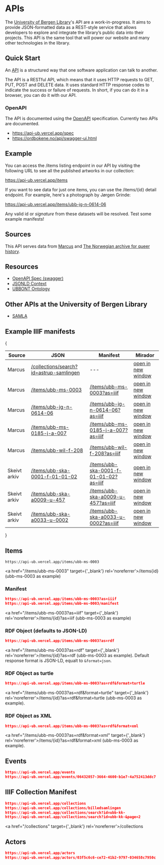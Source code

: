 # APIs

The [University of Bergen Library](https://uib.no/ub)'s API are a work-in-progress. It aims to provide JSON-formatted data as a REST-style service that allows developers to explore and integrate the library’s public data into their projects. This API is the same tool that will power our website and many other technologies in the library.

## Quick Start
An [API](https://en.wikipedia.org/wiki/API) is a structured way that one software application can talk to another.

The API is a RESTful API, which means that it uses HTTP requests to GET, PUT, POST and DELETE data. It uses standard HTTP response codes to indicate the success or failure of requests. In short, if you can do it in a browser, you can do it with our API.

### OpenAPI

The API is documented using the [OpenAPI](https://swagger.io/specification/) specification. Currently two APIs are documented.

* https://api-ub.vercel.app/spec
* https://ordbokene.no/api/swagger-ui.html

## Example

You can access the /items listing endpoint in our API by visiting the following URL to see all the published artworks in our collection:

https://api-ub.vercel.app/items

If you want to see data for just one items, you can use the /items/\{id\} detail endpoint. For example, here's a photograph by Jørgen Grinde:

https://api-ub.vercel.app/items/ubb-jg-n-0614-06

Any valid id or _signature_ from these datasets will be resolved. Test some example manifests!

## Sources 

This API serves data from <a href="https://marcus.uib.no">Marcus</a> and <a href="https://skeivtarkiv.no">The Norwegian archive for queer history</a>.

## Resources

* [OpenAPI Spec (swagger)](https://api-ub.vercel.app/spec)
* [JSONLD Context](https://api-ub.vercel.app/ns/ubbont/context.json)
* [UBBONT Ontology](https://api-ub.vercel.app/ns/ubbont/ubbont.owl)

## Other APIs at the University of Bergen Library    

* [SAMLA](https://viewer.samla.no/viewer/api/swagger/)

## Example IIIF manifests

{<table className='border-collapse border border-slate-500'>
  <thead>
    <tr>
      <th className='border border-slate-600 p-2'>Source</th>
      <th className='border border-slate-600 p-2'>JSON</th>
      <th className='border border-slate-600 p-2'>Manifest</th>
      <th className='border border-slate-600 p-2'>Mirador</th>
    </tr>
  </thead>
  <tbody>
    <tr>
      <td className='border border-slate-700 p-2'>Marcus</td>
      <td className='border border-slate-700 p-2'><a href="/collections/search?id=astrup-samlingen">/collections/search?id=astrup-samlingen</a></td>
      <td className='border border-slate-700 p-2'>---</td>
      <td className='border border-slate-700 p-2'>
        <a href={`https://projectmirador.org/embed/?manifest=${'https://api-ub.vercel.app' || ''}/collections/search?id=astrup-samlingen`} target="_blank" rel='noreferrer'>open in new window</a>
      </td>
    </tr>
    <tr>
      <td className='border border-slate-700 p-2'>Marcus</td>
      <td className='border border-slate-700 p-2'><a href="/items/ubb-ms-0003">/items/ubb-ms-0003</a></td>
      <td className='border border-slate-700 p-2'><a href="/items/ubb-ms-0003?as=iiif">/items/ubb-ms-0003?as=iiif</a></td>
      <td className='border border-slate-700 p-2'>
        <a href={`https://projectmirador.org/embed/?manifest=${'https://api-ub.vercel.app' || ''}/items/ubb-ms-0003?as=iiif`} target="_blank" rel='noreferrer'>open in new window</a>
      </td>
    </tr>
    <tr>
      <td className='border border-slate-700 p-2'>Marcus</td>
      <td className='border border-slate-700 p-2'><a href="/items/ubb-jg-n-0614-06">/items/ubb-jg-n-0614-06</a></td>
      <td className='border border-slate-700 p-2'><a href="/items/ubb-jg-n-0614-06?as=iiif">/items/ubb-jg-n-0614-06?as=iiif</a></td>
      <td className='border border-slate-700 p-2'>
        <a href={`https://projectmirador.org/embed/?manifest=${'https://api-ub.vercel.app' || ''}/items/ubb-jg-n-0614-06?as=iiif`} target="_blank" rel='noreferrer'>open in new window</a>
      </td>
    </tr>
    <tr>
      <td className='border border-slate-700 p-2'>Marcus</td>
      <td className='border border-slate-700 p-2'><a href="/items/ubb-ms-0185-j-a-007">/items/ubb-ms-0185-j-a-007</a></td>
      <td className='border border-slate-700 p-2'><a href="/items/ubb-ms-0185-j-a-007?as=iiif">/items/ubb-ms-0185-j-a-007?as=iiif</a></td>
      <td className='border border-slate-700 p-2'>
        <a href={`https://projectmirador.org/embed/?manifest=${'https://api-ub.vercel.app' || ''}/items/ubb-ms-0185-j-a-007?as=iiif`} target="_blank" rel='noreferrer'>open in new window</a>
      </td>
    </tr>
    <tr>
      <td className='border border-slate-700 p-2'>Marcus</td>
      <td className='border border-slate-700 p-2'><a href="/items/ubb-wil-f-208">/items/ubb-wil-f-208</a></td>
      <td className='border border-slate-700 p-2'><a href="/items/ubb-wil-f-208?as=iiif">/items/ubb-wil-f-208?as=iiif</a></td>
      <td className='border border-slate-700 p-2'>
        <a href={`https://projectmirador.org/embed/?manifest=${'https://api-ub.vercel.app' || ''}/items/ubb-wil-f-208?as=iiif`} target="_blank" rel='noreferrer'>open in new window</a>
      </td>
    </tr>
    <tr>
      <td className='border border-slate-700 p-2'>Skeivt arkiv</td>
      <td className='border border-slate-700 p-2'><a href="/items/ubb-ska-0001-f-01-01-02">/items/ubb-ska-0001-f-01-01-02</a></td>
      <td className='border border-slate-700 p-2'><a href="/items/ubb-ska-0001-f-01-01-02?as=iiif">/items/ubb-ska-0001-f-01-01-02?as=iiif</a></td>
      <td className='border border-slate-700 p-2'>
        <a href={`https://projectmirador.org/embed/?manifest=${'https://api-ub.vercel.app' || ''}/items/ubb-ska-0001-f-01-01-02?as=iiif`} target="_blank" rel='noreferrer'>open in new window</a>
      </td>
    </tr>
    <tr>
      <td className='border border-slate-700 p-2'>Skeivt arkiv</td>
      <td className='border border-slate-700 p-2'><a href="/items/ubb-ska-a0009-u-457">/items/ubb-ska-a0009-u-457</a></td>
      <td className='border border-slate-700 p-2'><a href="/items/ubb-ska-a0009-u-457?as=iiif">/items/ubb-ska-a0009-u-457?as=iiif</a></td>
      <td className='border border-slate-700 p-2'>
        <a href={`https://projectmirador.org/embed/?manifest=${'https://api-ub.vercel.app' || ''}/items/ubb-ska-a0009-u-457?as=iiif`} target="_blank" rel='noreferrer'>open in new window</a>
      </td>
    </tr>
    <tr>
      <td className='border border-slate-700 p-2'>Skeivt arkiv</td>
      <td className='border border-slate-700 p-2'><a href="/items/ubb-ska-a0033-u-0002">/items/ubb-ska-a0033-u-0002</a></td>
      <td className='border border-slate-700 p-2'><a href="/items/ubb-ska-a0033-u-0002?as=iiif">/items/ubb-ska-a0033-u-0002?as=iiif</a></td>
      <td className='border border-slate-700 p-2'>
        <a href={`https://projectmirador.org/embed/?manifest=${'https://api-ub.vercel.app' || ''}/items/ubb-ska-a0033-u-0002?as=iiif`} target="_blank" rel='noreferrer'>open in new window</a>
      </td>
    </tr>
  </tbody>
</table>}

## Items

```
https://api-ub.vercel.app/items/ubb-ms-0003
```

<a href="/items/ubb-ms-0003" target={'_blank'} rel='noreferrer'>/items&#123;id&#125; (ubb-ms-0003 as example)</a>

### Manifest

```json
https://api-ub.vercel.app/items/ubb-ms-0003?as=iiif
https://api-ub.vercel.app/items/ubb-ms-0003/manifest
```
 
 <a href="/items/ubb-ms-0003?as=iiif" target={'_blank'} rel='noreferrer'>/items/&#123;id&#125;?as=iiif (ubb-ms-0003 as example)</a>

### RDF Object (defaults to JSON-LD)
```json
https://api-ub.vercel.app/items/ubb-ms-0003?as=rdf
```

<a href="/items/ubb-ms-0003?as=rdf" target={'_blank'} rel='noreferrer'>/items/&#123;id&#125;?as=rdf (ubb-ms-0003 as example)</a>. Default response format is JSON-LD, equalt to <code>&format=json</code>.

### RDF Object as turtle

```json
https://api-ub.vercel.app/items/ubb-ms-0003?as=rdf&format=turtle
```

<a href="/items/ubb-ms-0003?as=rdf&format=turtle" target={'_blank'} rel='noreferrer'>/items/&#123;id&#125;?as=rdf&format=turtle (ubb-ms-0003 as example)</a>.

### RDF Object as XML

```json
https://api-ub.vercel.app/items/ubb-ms-0003?as=rdf&format=xml
```
  
<a href="/items/ubb-ms-0003?as=rdf&format=xml" target={'_blank'} rel='noreferrer'>/items/&#123;id&#125;?as=rdf&format=xml (ubb-ms-0003 as example)</a>.

## Events

```json
https://api-ub.vercel.app/events
https://api-ub.vercel.app/events/06432057-3664-4600-b1e7-4a752413ddc7
```
  
## IIIF Collection Manifest

```json
https://api-ub.vercel.app/collections
https://api-ub.vercel.app/collections/billedsamlingen
https://api-ub.vercel.app/collections/search?id=ubb-kk-
https://api-ub.vercel.app/collections/search?id=ubb-kk-&page=2 
```
  
<a href="/collections" target={'_blank'} rel='noreferrer'>/collections</a>

## Actors

```json
https://api-ub.vercel.app/actors
https://api-ub.vercel.app/actors/03f5c6c6-ce72-41b2-9797-034658c7950c
```
  
